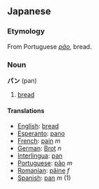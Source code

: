==Japanese==
=== Etymology ===
From Portuguese ''[[pão]]'', bread.

=== Noun ===
'''パン''' (pan)
# [[bread]]

==== Translations ====
*[[English]]: [[bread]]
*[[Esperanto]]: [[pano]]
*[[French]]: [[pain]] ''m''
*[[German]]: [[Brot]] ''n''
*[[Interlingua]]: [[pan]]
*[[Portuguese]]: [[pão]] ''m''
*[[Romanian]]: [[pâine]] ''f''
*[[Spanish]]: [[pan]] ''m'' (1)